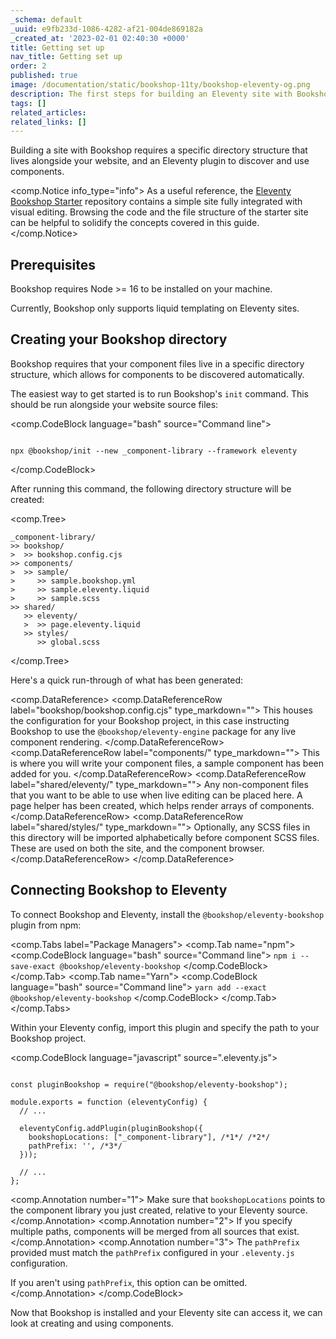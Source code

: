 ```yaml
---
_schema: default
_uuid: e9fb233d-1086-4282-af21-004de869182a
_created_at: '2023-02-01 02:40:30 +0000'
title: Getting set up
nav_title: Getting set up
order: 2
published: true
image: /documentation/static/bookshop-11ty/bookshop-eleventy-og.png
description: The first steps for building an Eleventy site with Bookshop
tags: []
related_articles:
related_links: []
---
```

Building a site with Bookshop requires a specific directory structure that lives alongside your website, and an Eleventy plugin to discover and use components.

<comp.Notice info_type="info">
  As a useful reference, the [Eleventy Bookshop Starter](https://github.com/CloudCannon/eleventy-bookshop-starter/) repository
  contains a simple site fully integrated with visual editing. Browsing the code and the file structure
  of the starter site can be helpful to solidify the concepts covered in this guide.
</comp.Notice>

## Prerequisites

Bookshop requires Node &gt;= 16 to be installed on your machine.

Currently, Bookshop only supports liquid templating on Eleventy sites.

## Creating your Bookshop directory

Bookshop requires that your component files live in a specific directory structure, which allows for components to be discovered automatically.

The easiest way to get started is to run Bookshop's `init` command. This should be run alongside your website source files:

<comp.CodeBlock language="bash" source="Command line">
```

npx @bookshop/init --new _component-library --framework eleventy

```
</comp.CodeBlock>

After running this command, the following directory structure will be created:

<comp.Tree>
```
_component-library/
>> bookshop/
>  >> bookshop.config.cjs
>> components/
>  >> sample/
>     >> sample.bookshop.yml
>     >> sample.eleventy.liquid
>     >> sample.scss
>> shared/
   >> eleventy/
   >  >> page.eleventy.liquid
   >> styles/
      >> global.scss
```
</comp.Tree>

Here's a quick run-through of what has been generated:

<comp.DataReference>
  <comp.DataReferenceRow label="bookshop/bookshop.config.cjs" type_markdown="">
    This houses the configuration for your Bookshop project, in this case instructing Bookshop to use the `@bookshop/eleventy-engine` package for any live component rendering.
  </comp.DataReferenceRow>
  <comp.DataReferenceRow label="components/" type_markdown="">
    This is where you will write your component files, a sample component has been added for you.
  </comp.DataReferenceRow>
  <comp.DataReferenceRow label="shared/eleventy/" type_markdown="">
    Any non-component files that you want to be able to use when live editing can be placed here. A page helper has been created, which helps render arrays of components.
  </comp.DataReferenceRow>
  <comp.DataReferenceRow label="shared/styles/" type_markdown="">
    Optionally, any SCSS files in this directory will be imported alphabetically before component SCSS files. These are used on both the site, and the component browser.
  </comp.DataReferenceRow>
</comp.DataReference>

## Connecting Bookshop to Eleventy

To connect Bookshop and Eleventy, install the `@bookshop/eleventy-bookshop` plugin from npm:

<comp.Tabs label="Package Managers">
  <comp.Tab name="npm">
    <comp.CodeBlock language="bash" source="Command line">
        ```
        npm i --save-exact @bookshop/eleventy-bookshop
        ```
        </comp.CodeBlock>
  </comp.Tab>
  <comp.Tab name="Yarn">
    <comp.CodeBlock language="bash" source="Command line">
        ```
        yarn add --exact @bookshop/eleventy-bookshop
        ```
        </comp.CodeBlock>
  </comp.Tab>
</comp.Tabs>

Within your Eleventy config, import this plugin and specify the path to your Bookshop project.

<comp.CodeBlock language="javascript" source=".eleventy.js">
```

const pluginBookshop = require("@bookshop/eleventy-bookshop");

module.exports = function (eleventyConfig) {
  // ...

  eleventyConfig.addPlugin(pluginBookshop({
    bookshopLocations: ["_component-library"], /*1*/ /*2*/
    pathPrefix: '', /*3*/
  }));

  // ...
};

```
<comp.Annotation number="1">
  Make sure that `bookshopLocations` points to the component library you just created, relative to your Eleventy source.
</comp.Annotation>
<comp.Annotation number="2">
  If you specify multiple paths, components will be merged from all sources that exist.
</comp.Annotation>
<comp.Annotation number="3">
  The `pathPrefix` provided must match the `pathPrefix` configured in your `.eleventy.js` configuration.

  If you aren't using `pathPrefix`, this option can be omitted.
</comp.Annotation>
</comp.CodeBlock>

Now that Bookshop is installed and your Eleventy site can access it, we can look at creating and using components.